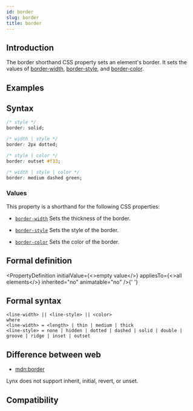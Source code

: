 ```yaml
---
id: border
slug: border
title: border
---
```


## Introduction

The border shorthand CSS property sets an element's border. It sets the values of [border-width](./border-width.mdx), [border-style](./border-style.mdx), and [border-color](./border-color.mdx).

## Examples


<Go
  example="css-api"
  defaultFile="src/border/App.tsx"
  img="/assets/doc/css/border.jpg"
  defaultEntryFile="dist/border.lynx.bundle"
  entry="src/border"
/>

## Syntax

```css
/* style */
border: solid;

/* width | style */
border: 2px dotted;

/* style | color */
border: outset #f33;

/* width | style | color */
border: medium dashed green;
```

### Values

This property is a shorthand for the following CSS properties:

- [`border-width`](./border-width.mdx)
  Sets the thickness of the border.

- [`border-style`](./border-style.mdx)
  Sets the style of the border.

- [`border-color`](./border-color.mdx)
  Sets the color of the border.

## Formal definition


<PropertyDefinition
  initialValue={<>empty value</>}
  appliesTo={<>all elements</>}
  inherited="no"
  animatable="no"
/>{' '}

## Formal syntax

```
<line-width> || <line-style> || <color>
where
<line-width> = <length> | thin | medium | thick
<line-style> = none | hidden | dotted | dashed | solid | double | groove | ridge | inset | outset

```

## Difference between web

- [mdn:border](https://developer.mozilla.org/en-US/docs/Web/CSS/border)

Lynx does not support inherit, initial, revert, or unset.

## Compatibility


<LegacyCompatTable metadata="css/properties/border" />
